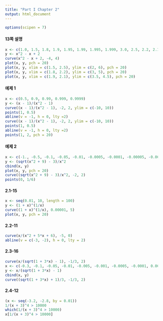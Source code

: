 ```yaml
---
title: "Part I Chapter 2"
output: html_document
---
```



```r
options(scipen = 7)
```

#### 13쪽 설명

```r
x <- c(1.0, 1.5, 1.8, 1.9, 1.95, 1.99, 1.995, 1.999, 3.0, 2.5, 2.2, 2.1, 2.05, 2.01, 2.005, 2.001)
y <- x^2 - x + 2
curve(x^2 - x + 2, -4, 4)
plot(x, y, pch = 20)
plot(x, y, xlim = c(1.5, 2.5), ylim = c(2, 6), pch = 20)
plot(x, y, xlim = c(1.8, 2.2), ylim = c(3, 5), pch = 20)
plot(x, y, xlim = c(1.9, 2.1), ylim = c(3.5, 4.5), pch = 20)
```


#### 예제 1 

```r
x <- c(0.5, 0.9, 0.99, 0.999, 0.9999)
y <- (x - 1)/(x^2 - 1)
curve((x - 1)/(x^2 - 1), -2, 2, ylim = c(-10, 10))
points(1, 0.5)
abline(v = -1, h = 0, lty =2)
curve((x - 1)/(x^2 - 1), -2, 2, ylim = c(-10, 10))
points(1, 0.5)
abline(v = -1, h = 0, lty =2)
points(1, 2, pch = 20)
```

#### 예제 2

```r
x <- c(-1., -0.5, -0.1, -0.05, -0.01, -0.0005, -0.0001, -0.00005, -0.00001, 0.00001, 0.00005, 0.0001, 0.0005, 0.01, 0.05, 0.1, 0.5, 1.)
y <- (sqrt(x^2 + 9) - 3)/x^2
cbind(x, y)
plot(x, y, pch = 20)
curve((sqrt(x^2 + 9) - 3)/x^2, -2, 2)
points(0, 1/6)
```

#### 2.1-15

```r
x <- seq(0.01, 10, length = 100)
y <- (1 + x)^(1/x)
curve((1 + x)^(1/x), 0.00001, 5)
plot(x, y, pch = 20)
```

#### 2.2-11

```r
curve(x/(x^2 + 5*x + 6), -5, 0)
abline(v = c(-3, -2), h = 0, lty = 2)
```

#### 2.3-16

```r
curve(x/(sqrt(1 + 3*x) - 1), -1/3, 2)
x <- c(-0.3, -0.1, -0.05, -0.01, -0.005, -0.001, -0.0005, -0.0001, 0.0001, 0.0005, 0.001, 0.005, 0.01, 0.05, 0.1, 0.3)
y <- x/(sqrt(1 + 3*x) - 1)
cbind(x, y)
curve((sqrt(1 + 3*x) + 1)/3, -1/3, 2)
```

#### 2.4-12

```r
(x <- seq(-3.2, -2.8, by = 0.01))
1/(x + 3)^4 > 10000
which(1/(x + 3)^4 > 10000)
x[1/(x + 3)^4 > 10000]
```